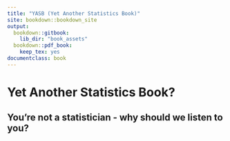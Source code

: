 ```yaml
---
title: "YASB (Yet Another Statistics Book)"
site: bookdown::bookdown_site
output:
  bookdown::gitbook:
    lib_dir: "book_assets"
  bookdown::pdf_book:
    keep_tex: yes
documentclass: book
---
```


# Yet Another Statistics Book?

## You're not a statistician - why should we listen to you?
